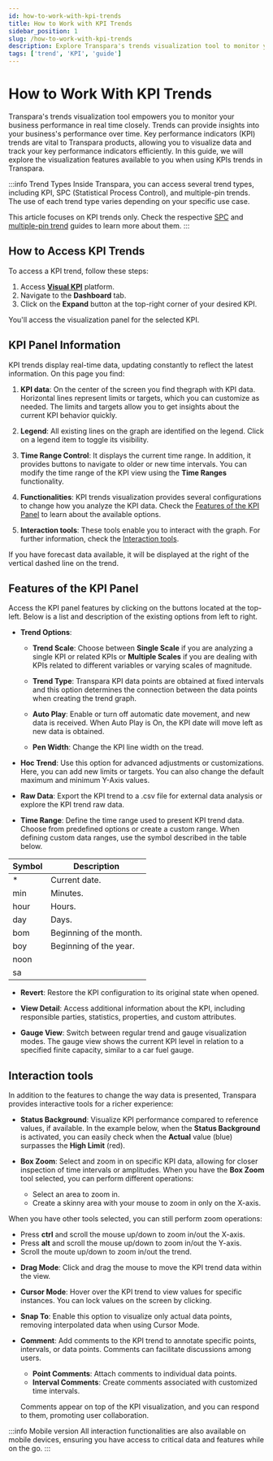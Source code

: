 ```yaml
---
id: how-to-work-with-kpi-trends
title: How to Work with KPI Trends
sidebar_position: 1
slug: /how-to-work-with-kpi-trends
description: Explore Transpara's trends visualization tool to monitor your business's real-time performance, focusing on Key Performance Indicator (KPI) trends. Learn how to access KPI trends, navigate the KPI panel, and utilize interactive tools for a comprehensive analysis.
tags: ['trend', 'KPI', 'guide']
---
```



# How to Work With KPI Trends

Transpara's trends visualization tool empowers you to monitor your business performance in real time closely. Trends can provide insights into your business's performance over time. Key performance indicators (KPI) trends are vital to Transpara products, allowing you to visualize data and track your key performance indicators efficiently. In this guide, we will explore the visualization features available to you when using KPIs trends in Transpara.

:::info Trend Types
Inside Transpara, you can access several trend types, including KPI, SPC (Statistical Process Control), and multiple-pin trends. The use of each trend type varies depending on your specific use case.

This article focuses on KPI trends only. Check the respective [SPC](#) and [multiple-pin trend](#) guides to learn more about them.
:::

## How to Access KPI Trends

To access a KPI trend, follow these steps:

1. Access [**Visual KPI**](#) platform.
2. Navigate to the **Dashboard** tab.
3. Click on the **Expand** button at the top-right corner of your desired KPI.

<StylizedImage
  imgURL="img/transpara/expand-btn.png"
  alt="KPI panel expand button"
  wSize="600px"
/>

You'll access the visualization panel for the selected KPI.

## KPI Panel Information

KPI trends display real-time data, updating constantly to reflect the latest information. On this page you find:

1. **KPI data**: On the center of the screen you find thegraph with KPI data. Horizontal lines represent limits or targets, which you can customize as needed. The limits and targets allow you to get insights about the current KPI behavior quickly.

2. **Legend**: All existing lines on the graph are identified on the legend. Click on a legend item to toggle its visibility.

3. **Time Range Control**: It displays the current time range. In addition, it provides buttons to navigate to older or new time intervals. You can modify the time range of the KPI view using the **Time Ranges** functionality.

4. **Functionalities**: KPI trends visualization provides several configurations to change how you analyze the KPI data. Check the [Features of the KPI Panel](#features-of-the-kpi-panel) to learn about the available options.

5. **Interaction tools**: These tools enable you to interact with the graph. For further information, check the [Interaction tools](#interaction-tools).

<StylizedImage
  imgURL="img/transpara/kpi-panel.png"
  alt="KPI panel available options"
  wSize="900px"
/>

If you have forecast data available, it will be displayed at the right of the vertical dashed line on the trend.

## Features of the KPI Panel

Access the KPI panel features by clicking on the buttons located at the top-left. Below is a list and description of the existing options from left to right.

- **Trend Options**:

  - **Trend Scale**: Choose between **Single Scale** if you are analyzing a single KPI or related KPIs or **Multiple Scales** if you are dealing with KPIs related to different variables or varying scales of magnitude.

  - **Trend Type**: Transpara KPI data points are obtained at fixed intervals and this option determines the connection between the data points when creating the trend graph.

  - **Auto Play**: Enable or turn off automatic date movement, and new data is received. When Auto Play is On, the KPI date will move left as new data is obtained.

  - **Pen Width**: Change the KPI line width on the tread.

- **Hoc Trend**: Use this option for advanced adjustments or customizations. Here, you can add new limits or targets. You can also change the default maximum and minimum Y-Axis values.

<StylizedImage
  imgURL="img/transpara/kpi-hand-trend.png"
  alt="Hoc Trend Panel"
  wSize="600px"
/>

- **Raw Data**: Export the KPI trend to a .csv file for external data analysis or explore the KPI trend raw data.

- **Time Range**: Define the time range used to present KPI trend data. Choose from predefined options or create a custom range. When defining custom data ranges, use the symbol described in the table below.

<table>
  <thead>
    <tr>
      <th>Symbol</th>
      <th>Description</th>
    </tr>
  </thead>
  <tbody>
    <tr>
      <td>*</td>
      <td>Current date.</td>
    </tr>
    <tr>
      <td>min</td>
      <td>Minutes.</td>
    </tr>
    <tr>
      <td>hour</td>
      <td>Hours.</td>
    </tr>
    <tr>
      <td>day</td>
      <td>Days.</td>
    </tr>
    <tr>
      <td>bom</td>
      <td>Beginning of the month.</td>
    </tr>
    <tr>
      <td>boy</td>
      <td>Beginning of the year.</td>
    </tr>
    <tr>
      <td>noon</td>
      <td></td>
    </tr>
    <tr>
      <td>sa</td>
      <td></td>
    </tr>
  </tbody>
</table>

- **Revert**: Restore the KPI configuration to its original state when opened.

- **View Detail**: Access additional information about the KPI, including responsible parties, statistics, properties, and custom attributes.

- **Gauge View**: Switch between regular trend and gauge visualization modes. The gauge view shows the current KPI level in relation to a specified finite capacity, similar to a car fuel gauge.

<StylizedImage
  imgURL="img/transpara/kpi-gauge-view.png"
  alt="Gauge view"
  wSize="600px"
/>

## Interaction tools

In addition to the features to change the way data is presented, Transpara provides interactive tools for a richer experience:

- **Status Background**: Visualize KPI performance compared to reference values, if available. In the example below, when the **Status Background** is activated, you can easily check when the **Actual** value (blue) surpasses the **High Limit** (red).

<StylizedImage
  imgURL="img/transpara/kpi-status-background.gif"
  alt="Status Background example"
  wSize="700px"
/>

- **Box Zoom**: Select and zoom in on specific KPI data, allowing for closer inspection of time intervals or amplitudes. When you have the **Box Zoom** tool selected, you can perform different operations:

  - Select an area to zoom in.
  - Create a skinny area with your mouse to zoom in only on the X-axis.

<StylizedImage
  imgURL="img/transpara/new-box-zoom.gif"
  alt="Box zoom example"
  wSize="700px"
/>

When you have other tools selected, you can still perform zoom operations:

- Press **ctrl** and scroll the mouse up/down to zoom in/out the X-axis.
- Press **alt** and scroll the mouse up/down to zoom in/out the Y-axis.
- Scroll the moute up/down to zoom in/out the trend.

<StylizedImage
  imgURL="img/transpara/new-kpi-zoom.gif"
  alt="Zoom example"
  wSize="700px"
/>

- **Drag Mode**: Click and drag the mouse to move the KPI trend data within the view.

<StylizedImage
  imgURL="img/transpara/kpi-move.gif"
  alt="Move example"
  wSize="700px"
/>

- **Cursor Mode**: Hover over the KPI trend to view values for specific instances. You can lock values on the screen by clicking.

<StylizedImage
  imgURL="img/transpara/kpi-cursor-mode.gif"
  alt="Cursor mode example"
  wSize="700px"
/>

- **Snap To**: Enable this option to visualize only actual data points, removing interpolated data when using Cursor Mode.

- **Comment**: Add comments to the KPI trend to annotate specific points, intervals, or data points. Comments can facilitate discussions among users.

  - **Point Comments**: Attach comments to individual data points.
  - **Interval Comments**: Create comments associated with customized time intervals.

  Comments appear on top of the KPI visualization, and you can respond to them, promoting user collaboration.

:::info Mobile version
All interaction functionalities are also available on mobile devices, ensuring you have access to critical data and features while on the go.
:::
